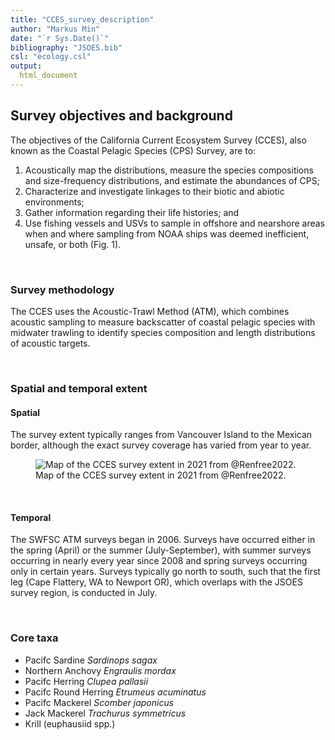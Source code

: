 ```yaml
---
title: "CCES_survey_description"
author: "Markus Min"
date: "`r Sys.Date()`"
bibliography: "JSOES.bib"
csl: "ecology.csl"
output:
  html_document
---
```


## Survey objectives and background
The objectives of the California Current Ecosystem Survey (CCES), also known as the Coastal Pelagic Species (CPS) Survey, are to:

1. Acoustically map the distributions, measure the species compositions and size-frequency distributions, and estimate the abundances of CPS; 
2. Characterize and investigate linkages to their biotic and abiotic environments;
3. Gather information regarding their life histories; and 
4. Use fishing vessels and USVs to sample in offshore and nearshore areas when and where sampling from NOAA ships was deemed inefficient, unsafe, or both (Fig. 1).

<br>

### Survey methodology
The CCES uses the Acoustic-Trawl Method (ATM), which combines acoustic sampling to measure backscatter of coastal pelagic species with midwater trawling to identify species composition and length distributions of acoustic targets. 

<br>

### Spatial and temporal extent

#### Spatial

The survey extent typically ranges from Vancouver Island to the Mexican border, although the exact survey coverage has varied from year to year. 

![Map of the CCES survey extent in 2021 from @Renfree2022.](survey_images/Renfree_2022_CCES_design.png)

<br>

#### Temporal

The SWFSC ATM surveys began in 2006. Surveys have occurred either in the spring (April) or the summer (July-September), with summer surveys occurring in nearly every year since 2008 and spring surveys occurring only in certain years. Surveys typically go north to south, such that the first leg (Cape Flattery, WA to Newport OR), which overlaps with the JSOES survey region, is conducted in July.

<br>

### Core taxa

- Pacifc Sardine *Sardinops sagax*
- Northern Anchovy *Engraulis mordax*
- Pacifc Herring *Clupea pallasii*
- Pacifc Round Herring *Etrumeus acuminatus*
- Pacifc Mackerel *Scomber japonicus*
- Jack Mackerel *Trachurus symmetricus*
- Krill (euphausiid spp.)



